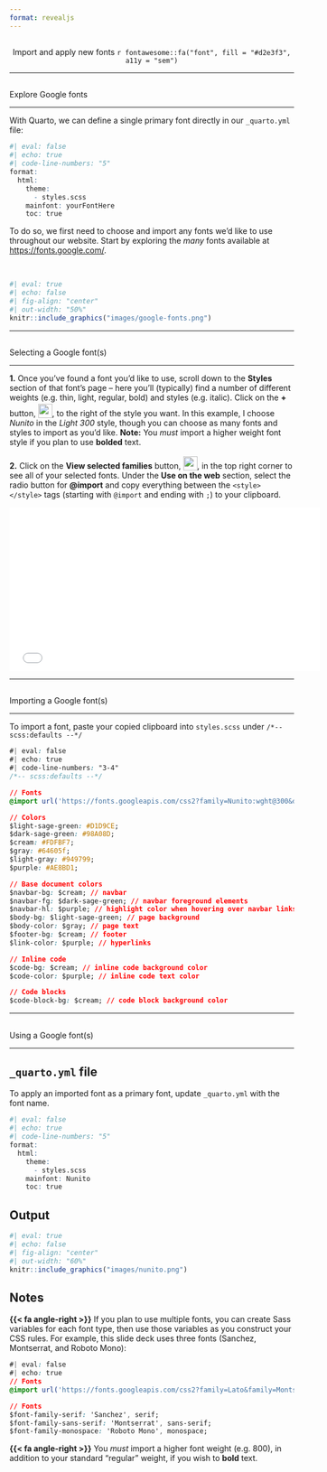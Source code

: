 ```yaml
---
format: revealjs
---
```


##  {#fonts data-menu-title="Fonts" background="#053660"}

<div class="page-center">
<center><div class="custom-subtitle2">Import and apply new fonts `r fontawesome::fa("font", fill = "#d2e3f3", a11y = "sem")` </div></center>
</div>

---

## {#explore-fonts data-menu-title="Explore"}

[Explore Google fonts]{.slide-title}

<hr>

::: {.body-text .topbr}
With Quarto, we can define a single primary font directly in our `_quarto.yml` file:
:::

```r
#| eval: false
#| echo: true
#| code-line-numbers: "5"
format:
  html:
    theme: 
      - styles.scss
    mainfont: yourFontHere
    toc: true
```

::: {.body-text .topbr .bottombr}
To do so, we first need to choose and import any fonts we'd like to use throughout our website. Start by exploring the *many* fonts available at <https://fonts.google.com/>.
:::

<br>

```r
#| eval: true 
#| echo: false
#| fig-align: "center"
#| out-width: "50%" 
knitr::include_graphics("images/google-fonts.png")
```

---

## {#select-fonts data-menu-title="Select Fonts"}

[Selecting a Google font(s)]{.slide-title}

<hr>

::: {.caption-text .topbr .bottombr}
**1.** Once you've found a font you'd like to use, scroll down to the **Styles** section of that font's page -- here you'll (typically) find a number of different weights (e.g. thin, light, regular, bold) and styles (e.g. italic). Click on the **+** button, <img src="images/gf+.png" alt="" style="display: inline-block; margin: 0; position: relative; top: 3px; width:25px;height:25px;"/>, to the right of the style you want. In this example, I choose *Nunito* in the *Light 300* style, though you can choose as many fonts and styles to import as you'd like. **Note:** You *must* import a higher weight font style if you plan to use **bolded** text.
:::

::: {.caption-text .topbr .bottombr}
**2.** Click on the **View selected families** button, <img src="images/view-fonts.png" alt="" style="display: inline-block; margin: 0; position: relative; top: 3px; width:25px;height:25px;"/>, in the top right corner to see all of your selected fonts. Under the **Use on the web** section, select the radio button for **@import** and copy everything between the `<style> </style>` tags (starting with `@import` and ending with `;`) to your clipboard.
:::

<center><iframe width="550" height="290" src="images/google-fonts.gif" frameborder="0" allow="accelerometer; autoplay; encrypted-media; gyroscope; picture-in-picture" allowfullscreen></iframe></center>

---

## {#import-fonts data-menu-title="Import fonts"}

[Importing a Google font(s)]{.slide-title}

<hr>

::: {.body-text .topbr .bottombr}
To import a font, paste your copied clipboard into `styles.scss` under `/*-- scss:defaults --*/`
:::

```css
#| eval: false
#| echo: true
#| code-line-numbers: "3-4"
/*-- scss:defaults --*/

// Fonts
@import url('https://fonts.googleapis.com/css2?family=Nunito:wght@300&display=swap');

// Colors
$light-sage-green: #D1D9CE;
$dark-sage-green: #98A08D;
$cream: #FDFBF7;
$gray: #64605f;
$light-gray: #949799;
$purple: #AE8BD1;

// Base document colors
$navbar-bg: $cream; // navbar
$navbar-fg: $dark-sage-green; // navbar foreground elements
$navbar-hl: $purple; // highlight color when hovering over navbar links
$body-bg: $light-sage-green; // page background 
$body-color: $gray; // page text 
$footer-bg: $cream; // footer 
$link-color: $purple; // hyperlinks 

// Inline code
$code-bg: $cream; // inline code background color
$code-color: $purple; // inline code text color

// Code blocks
$code-block-bg: $cream; // code block background color

```

---

## {#use-fonts data-menu-title="Use fonts"}

[Using a Google font(s)]{.slide-title}

<hr>

::: {.panel-tabset}
## `_quarto.yml` file

::: {.body-text .topbr .bottombr}
To apply an imported font as a primary font, update `_quarto.yml` with the font name.
:::

```r
#| eval: false
#| echo: true
#| code-line-numbers: "5"
format:
  html:
    theme: 
      - styles.scss
    mainfont: Nunito
    toc: true
```

## Output

```r
#| eval: true 
#| echo: false
#| fig-align: "center"
#| out-width: "60%" 
knitr::include_graphics("images/nunito.png")
```

## Notes

::: {.body-text .topbr .bottombr}
**{{< fa angle-right >}}** If you plan to use multiple fonts, you can create Sass variables for each font type, then use those variables as you construct your CSS rules. For example, this slide deck uses three fonts (Sanchez, Montserrat, and Roboto Mono):
:::

```css
#| eval: false
#| echo: true
// Fonts
@import url('https://fonts.googleapis.com/css2?family=Lato&family=Montserrat&family=Nunito+Sans:wght@200&family=Roboto+Mono:wght@300&family=Sanchez&display=swap');

// Fonts
$font-family-serif: 'Sanchez', serif; 
$font-family-sans-serif: 'Montserrat', sans-serif;
$font-family-monospace: 'Roboto Mono', monospace;
```

::: {.body-text .topbr .bottombr}
**{{< fa angle-right >}}** You *must* import a higher font weight (e.g. 800), in addition to your standard "regular" weight, if you wish to **bold** text. 
:::

:::



